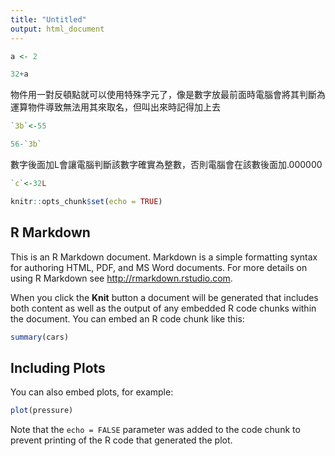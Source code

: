 ```yaml
---
title: "Untitled"
output: html_document
---
```

```r
a <- 2
```

```r
32+a
```
物件用一對反頓點就可以使用特殊字元了，像是數字放最前面時電腦會將其判斷為運算物件導致無法用其來取名，但叫出來時記得加上去
```r
`3b`<-55
```

```r
56-`3b`
```

數字後面加L會讓電腦判斷該數字確實為整數，否則電腦會在該數後面加.000000
```r
`c`<-32L
```



```r
knitr::opts_chunk$set(echo = TRUE)
```

## R Markdown

This is an R Markdown document. Markdown is a simple formatting syntax for authoring HTML, PDF, and MS Word documents. For more details on using R Markdown see <http://rmarkdown.rstudio.com>.

When you click the **Knit** button a document will be generated that includes both content as well as the output of any embedded R code chunks within the document. You can embed an R code chunk like this:

```r
summary(cars)
```

## Including Plots

You can also embed plots, for example:

```r
plot(pressure)
```

Note that the `echo = FALSE` parameter was added to the code chunk to prevent printing of the R code that generated the plot.

